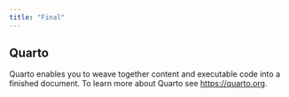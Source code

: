 ```yaml
---
title: "Final"
---
```


## Quarto

Quarto enables you to weave together content and executable code into a finished document. To learn more about Quarto see <https://quarto.org>.
